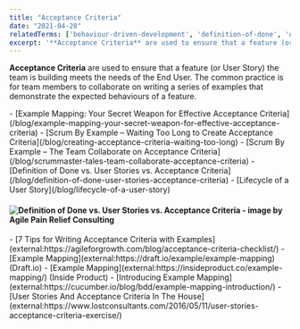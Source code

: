 ```yaml
---
title: "Acceptance Criteria"
date: "2021-04-28"
relatedTerms: ['behaviour-driven-development', 'definition-of-done', 'user-stories']
excerpt: '**Acceptance Criteria** are used to ensure that a feature (or User Story) the team is'
---
```


**Acceptance Criteria** are used to ensure that a feature (or User Story) the team is building meets the needs of the End User. The common practice is for team members to collaborate on writing a series of examples that demonstrate the expected behaviours of a feature.

<LinkList heading = "Agile Pain Relief Blog Entries">
- [Example Mapping: Your Secret Weapon for Effective Acceptance Criteria](/blog/example-mapping-your-secret-weapon-for-effective-acceptance-criteria)
- [Scrum By Example – Waiting Too Long to Create Acceptance Criteria](/blog/creating-acceptance-criteria-waiting-too-long)
- [Scrum By Example – The Team Collaborate on Acceptance Criteria](/blog/scrummaster-tales-team-collaborate-acceptance-criteria)
- <LinkList heading = "Agile Pain Relief Blog Entries">[Definition of Done vs. User Stories vs. Acceptance Criteria](/blog/definition-of-done-user-stories-acceptance-criteria)<LinkList heading = "Agile Pain Relief Blog Entries">
- [Lifecycle of a User Story](/blog/lifecycle-of-a-user-story)
</LinkList>

#### ![Definition of Done vs. User Stories vs. Acceptance Criteria - image by Agile Pain Relief Consulting](src/content/glossary/acceptance-criteria/images/APR_Blog-Illustrations_Nov2019_AcceptanceCriteria_B_v2-1024x607.jpg)

<HighlightBox heading="Resource Links" variant="resourceLinks">
- [7 Tips for Writing Acceptance Criteria with Examples](external:https://agileforgrowth.com/blog/acceptance-criteria-checklist/)
- [Example Mapping](external:https://draft.io/example/example-mapping) (Draft.io)
- [Example Mapping](external:https://insideproduct.co/example-mapping/) (Inside Product)
- [Introducing Example Mapping](external:https://cucumber.io/blog/bdd/example-mapping-introduction/)
- [User Stories And Acceptance Criteria In The House](external:https://www.lostconsultants.com/2016/05/11/user-stories-acceptance-criteria-exercise/)
</HighlightBox>
